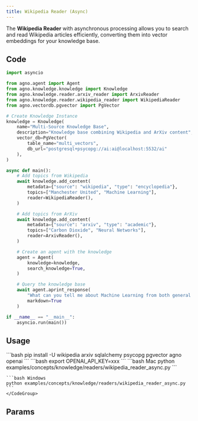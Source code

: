 ```yaml
---
title: Wikipedia Reader (Async)
---
```


The **Wikipedia Reader** with asynchronous processing allows you to search and read Wikipedia articles efficiently, converting them into vector embeddings for your knowledge base.

## Code

```python examples/concepts/knowledge/readers/wikipedia_reader_async.py
import asyncio

from agno.agent import Agent
from agno.knowledge.knowledge import Knowledge
from agno.knowledge.reader.arxiv_reader import ArxivReader
from agno.knowledge.reader.wikipedia_reader import WikipediaReader
from agno.vectordb.pgvector import PgVector

# Create Knowledge Instance
knowledge = Knowledge(
    name="Multi-Source Knowledge Base",
    description="Knowledge base combining Wikipedia and ArXiv content",
    vector_db=PgVector(
        table_name="multi_vectors", 
        db_url="postgresql+psycopg://ai:ai@localhost:5532/ai"
    ),
)

async def main():
    # Add topics from Wikipedia
    await knowledge.add_content(
        metadata={"source": "wikipedia", "type": "encyclopedia"},
        topics=["Manchester United", "Machine Learning"],
        reader=WikipediaReader(),
    )

    # Add topics from ArXiv
    await knowledge.add_content(
        metadata={"source": "arxiv", "type": "academic"},
        topics=["Carbon Dioxide", "Neural Networks"],
        reader=ArxivReader(),
    )

    # Create an agent with the knowledge
    agent = Agent(
        knowledge=knowledge,
        search_knowledge=True,
    )

    # Query the knowledge base
    await agent.aprint_response(
        "What can you tell me about Machine Learning from both general and academic sources?",
        markdown=True
    )

if __name__ == "__main__":
    asyncio.run(main())
```

## Usage

<Steps>
  <Snippet file="create-venv-step.mdx" />

  <Step title="Install libraries">
    ```bash
    pip install -U wikipedia arxiv sqlalchemy psycopg pgvector agno openai
    ```
  </Step>

  <Step title="Set environment variables">
    ```bash
    export OPENAI_API_KEY=xxx
    ```
  </Step>

  <Snippet file="run-pgvector-step.mdx" />

  <Step title="Run Agent">
    <CodeGroup>
    ```bash Mac
    python examples/concepts/knowledge/readers/wikipedia_reader_async.py
    ```

    ```bash Windows
    python examples/concepts/knowledge/readers/wikipedia_reader_async.py
    ```
    </CodeGroup>
  </Step>
</Steps>

## Params

<Snippet file="wikipedia-reader-reference.mdx" />
